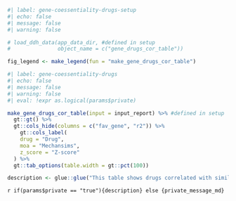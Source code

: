 ```r
#| label: gene-coessentiality-drugs-setup
#| echo: false
#| message: false
#| warning: false

# load_ddh_data(app_data_dir, #defined in setup
#               object_name = c("gene_drugs_cor_table"))

fig_legend <- make_legend(fun = "make_gene_drugs_cor_table")
```


```r
#| label: gene-coessentiality-drugs
#| echo: false
#| message: false
#| warning: false
#| eval: !expr as.logical(params$private)

make_gene_drugs_cor_table(input = input_report) %>% #defined in setup
  gt::gt() %>% 
  gt::cols_hide(columns = c("fav_gene", "r2")) %>% 
    gt::cols_label(
    drug = "Drug", 
    moa = "Mechansims", 
    z_score = "Z-score"
  ) %>% 
  gt::tab_options(table.width = gt::pct(100))

description <- glue::glue("This table shows drugs correlated with similar cell dependency profiles as {params$content}.")
```
  
`r if(params$private == "true"){description} else {private_message_md}`  